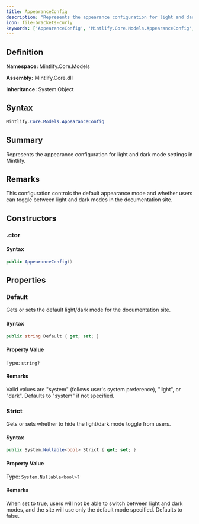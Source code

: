 ```yaml
---
title: AppearanceConfig
description: "Represents the appearance configuration for light and dark mode settings in Mintlify."
icon: file-brackets-curly
keywords: ['AppearanceConfig', 'Mintlify.Core.Models.AppearanceConfig', 'Mintlify.Core.Models', 'class', 'System.Object']
---
```


## Definition

**Namespace:** Mintlify.Core.Models

**Assembly:** Mintlify.Core.dll

**Inheritance:** System.Object

## Syntax

```csharp
Mintlify.Core.Models.AppearanceConfig
```

## Summary

Represents the appearance configuration for light and dark mode settings in Mintlify.

## Remarks

This configuration controls the default appearance mode and whether users can toggle
            between light and dark modes in the documentation site.

## Constructors

### .ctor

#### Syntax

```csharp
public AppearanceConfig()
```

## Properties

### Default

Gets or sets the default light/dark mode for the documentation site.

#### Syntax

```csharp
public string Default { get; set; }
```

#### Property Value

Type: `string?`

#### Remarks

Valid values are "system" (follows user's system preference), "light", or "dark".
            Defaults to "system" if not specified.

### Strict

Gets or sets whether to hide the light/dark mode toggle from users.

#### Syntax

```csharp
public System.Nullable<bool> Strict { get; set; }
```

#### Property Value

Type: `System.Nullable<bool>?`

#### Remarks

When set to true, users will not be able to switch between light and dark modes,
            and the site will use only the default mode specified. Defaults to false.

